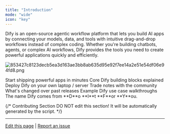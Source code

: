 ```yaml
---
title: "Introduction"
mode: "wide"
icon: "key"
---
```


Dify is an open-source agentic workflow platform that lets you build AI apps by connecting your models, data, and tools with intuitive drag-and-drop workflows instead of complex coding. Whether you're building chatbots, agents, or complex AI workflows, Dify provides the tools you need to create powerful applications quickly and efficiently.

![853427c8123decb5ea3d163ae3bb8ab635d95e92f7ee14a2e51e54df06e94fd8.png](/images/853427c8123decb5ea3d163ae3bb8ab635d95e92f7ee14a2e51e54df06e94fd8.png)

<CardGroup cols={3}>
  <Card title="Quick Start" icon="play" href="/en/documentation/pages/getting-started/quick-start">
    Start shipping powerful apps in minutes
  </Card>
  <Card title="Concepts" icon="highlighter" iconType="regular" href="/en/documentation/pages/getting-started/key-concepts">
    Core Dify building blocks explained
  </Card>
  <Card title="Install" icon="arrow-down-to-line" href="/en/self-hosting/quick-start/docker-compose">
    Deploy Dify on your own laptop / server
  </Card>
  <Card title="Forum" icon="message" href="https://discord.gg/FngNHpbcY7">
    Trade notes with the community
  </Card>
  <Card title="Changelog" icon="bell" href="https://github.com/langgenius/dify/releases">
    What's changed over past releases
  </Card>
  <Card title="Examples" icon="lightbulb" href="/en/documentation/pages/tutorials/customer-service-bot">
    Example Dify use case walkthroughs
  </Card>
</CardGroup>

<Info>
  The name Dify comes from **D**o **I**t **F**or **Y**ou.
</Info>

{/*
Contributing Section
DO NOT edit this section!
It will be automatically generated by the script.
*/}

---

[Edit this page](https://github.com/langgenius/dify-docs/edit/main/en/documentation/pages/getting-started/introduction.mdx) | [Report an issue](https://github.com/langgenius/dify-docs/issues/new?template=docs.yml)

